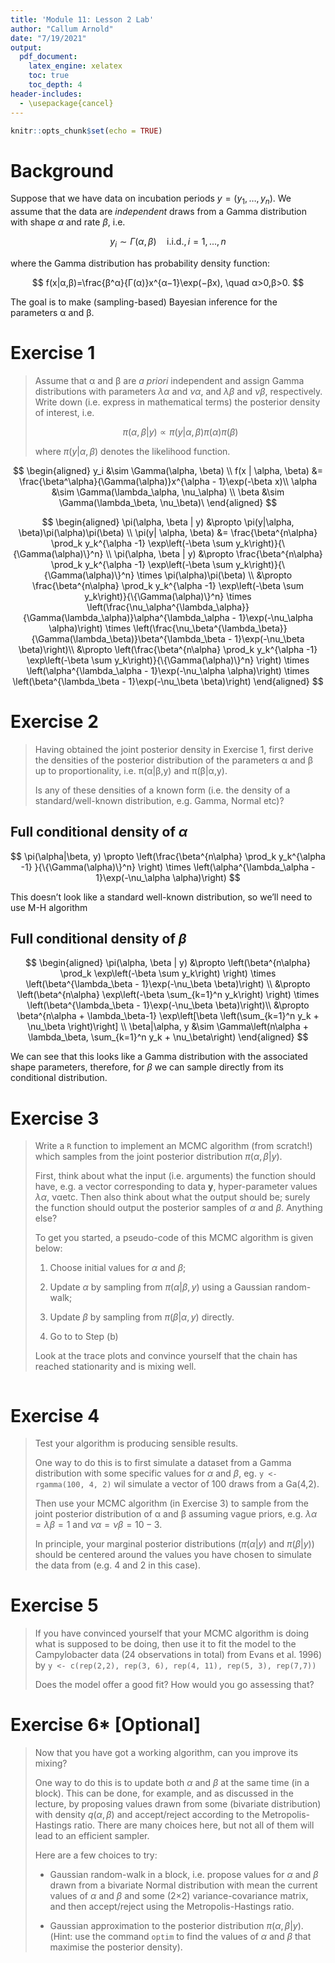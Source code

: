 ```yaml
---
title: 'Module 11: Lesson 2 Lab'
author: "Callum Arnold"
date: "7/19/2021"
output: 
  pdf_document:
    latex_engine: xelatex
    toc: true
    toc_depth: 4
header-includes:
  - \usepackage{cancel}
---
```


```r
knitr::opts_chunk$set(echo = TRUE)
```

# Background

Suppose that we have data on incubation periods $y=(y_1,…,y_n)$. We assume that
the data are *independent* draws from a Gamma distribution with shape $\alpha$
and rate $\beta$, i.e.

$$
y_i \sim \Gamma(\alpha, \beta) \quad \text{i.i.d.}, i=1, ..., n
$$

where the Gamma distribution has probability density function:

$$
f(x|α,β)=\frac{β^α}{Γ(α)}x^{α−1}\exp(−βx), \quad α>0,β>0.
$$

The goal is to make (sampling-based) Bayesian inference for the parameters α and
β.

# **Exercise 1**

> Assume that α and β are *a priori* independent and assign Gamma distributions
> with parameters $λα$ and $να$, and $λβ$ and $νβ$, respectively. Write down
> (i.e. express in mathematical terms) the posterior density of interest, i.e.
>
> $$
> π(α,β|y)∝π(y|α,β)π(α)π(β)
> $$
>
> where $π(y|α,β)$ denotes the likelihood function.

$$
\begin{aligned}
y_i &\sim \Gamma(\alpha, \beta) \\
f(x | \alpha, \beta) &= \frac{\beta^\alpha}{\Gamma(\alpha)}x^{\alpha - 1}\exp(-\beta x)\\
\alpha &\sim \Gamma(\lambda_\alpha, \nu_\alpha) \\
\beta &\sim \Gamma(\lambda_\beta, \nu_\beta)\
\end{aligned}
$$

$$
\begin{aligned}
\pi(\alpha, \beta | y) &\propto 
\pi(y|\alpha, \beta)\pi(\alpha)\pi(\beta) \\
\pi(y| \alpha, \beta) 
&= \frac{\beta^{n\alpha} \prod_k y_k^{\alpha -1} \exp\left(-\beta \sum y_k\right)}{\{\Gamma(\alpha)\}^n} \\
\pi(\alpha, \beta | y) &\propto \frac{\beta^{n\alpha} \prod_k y_k^{\alpha -1} \exp\left(-\beta \sum y_k\right)}{\{\Gamma(\alpha)\}^n} \times \pi(\alpha)\pi(\beta) \\
&\propto \frac{\beta^{n\alpha} \prod_k y_k^{\alpha -1} \exp\left(-\beta \sum y_k\right)}{\{\Gamma(\alpha)\}^n} \times  \left(\frac{\nu_\alpha^{\lambda_\alpha}}{\Gamma(\lambda_\alpha)}\alpha^{\lambda_\alpha - 1}\exp(-\nu_\alpha \alpha)\right) \times \left(\frac{\nu_\beta^{\lambda_\beta}}{\Gamma(\lambda_\beta)}\beta^{\lambda_\beta - 1}\exp(-\nu_\beta \beta)\right)\\
&\propto \left(\frac{\beta^{n\alpha} \prod_k y_k^{\alpha -1} \exp\left(-\beta \sum y_k\right)}{\{\Gamma(\alpha)\}^n} \right) \times \left(\alpha^{\lambda_\alpha - 1}\exp(-\nu_\alpha \alpha)\right) \times \left(\beta^{\lambda_\beta - 1}\exp(-\nu_\beta \beta)\right)
\end{aligned}
$$

# **Exercise 2**

> Having obtained the joint posterior density in Exercise 1, first derive the
> densities of the posterior distribution of the parameters α and β up to
> proportionality, i.e. π(α\|β,y) and π(β\|α,y).
>
> Is any of these densities of a known form (i.e. the density of a
> standard/well-known distribution, e.g. Gamma, Normal etc)?

## Full conditional density of $\alpha$

$$
\pi(\alpha|\beta, y) \propto \left(\frac{\beta^{n\alpha} \prod_k y_k^{\alpha -1} }{\{\Gamma(\alpha)\}^n} \right) \times \left(\alpha^{\lambda_\alpha - 1}\exp(-\nu_\alpha \alpha)\right)
$$

This doesn't look like a standard well-known distribution, so we'll need to use
M-H algorithm

## Full conditional density of $\beta$

$$
\begin{aligned}
\pi(\alpha, \beta | y) &\propto \left(\beta^{n\alpha} \prod_k \exp\left(-\beta \sum y_k\right) \right) \times \left(\beta^{\lambda_\beta - 1}\exp(-\nu_\beta \beta)\right) \\
&\propto \left(\beta^{n\alpha}  \exp\left(-\beta \sum_{k=1}^n y_k\right) \right) \times \left(\beta^{\lambda_\beta - 1}\exp(-\nu_\beta \beta)\right)\\
&\propto \beta^{n\alpha + \lambda_\beta-1} \exp\left[\beta \left(\sum_{k=1}^n y_k + \nu_\beta \right)\right] \\
\beta|\alpha, y &\sim \Gamma\left(n\alpha + \lambda_\beta, \sum_{k=1}^n y_k + \nu_\beta\right)
\end{aligned}
$$

We can see that this looks like a Gamma distribution with the associated shape
parameters, therefore, for $\beta$ we can sample directly from its conditional
distribution.

# **Exercise 3**

> Write a `R` function to implement an MCMC algorithm (from scratch!) which
> samples from the joint posterior distribution $π(α,β|y)$.
>
> First, think about what the input (i.e. arguments) the function should have,
> e.g. a vector corresponding to data $\mathbf{y}$, hyper-parameter values $λα$,
> ναetc. Then also think about what the output should be; surely the function
> should output the posterior samples of $α$ and $β$. Anything else?
>
> To get you started, a pseudo-code of this MCMC algorithm is given below:
>
> 1.  Choose initial values for $α$ and $β$;
>
> 2.  Update $α$ by sampling from $π(α|β,y)$ using a Gaussian random-walk;
>
> 3.  Update $β$ by sampling from $π(β|α,y)$ directly.
>
> 4.  Go to to Step (b)
>
> Look at the trace plots and convince yourself that the chain has reached
> stationarity and is mixing well.

```r

```

# **Exercise 4**

> Test your algorithm is producing sensible results.
>
> One way to do this is to first simulate a dataset from a Gamma distribution
> with some specific values for $α$ and $β$, eg. `y <- rgamma(100, 4, 2)` wil
> simulate a vector of 100 draws from a Ga(4,2).
>
> Then use your MCMC algorithm (in Exercise 3) to sample from the joint
> posterior distribution of α and β assuming vague priors, e.g. $λα=λβ=1$ and
> $να=νβ=10−3$.
>
> In principle, your marginal posterior distributions ($π(α|y)$ and $π(β|y)$)
> should be centered around the values you have chosen to simulate the data from
> (e.g. 4 and 2 in this case).

# **Exercise 5**

> If you have convinced yourself that your MCMC algorithm is doing what is
> supposed to be doing, then use it to fit the model to the Campylobacter data
> (24 observations in total) from Evans et al. 1996) by
> `y <- c(rep(2,2), rep(3, 6), rep(4, 11), rep(5, 3), rep(7,7))`
>
> Does the model offer a good fit? How would you go assessing that?

# **Exercise 6\* [Optional]**

> Now that you have got a working algorithm, can you improve its mixing?
>
> One way to do this is to update both $α$ and $β$ at the same time (in a
> block). This can be done, for example, and as discussed in the lecture, by
> proposing values drawn from some (bivariate distribution) with density
> $q(α,β)$ and accept/reject according to the Metropolis-Hastings ratio. There
> are many choices here, but not all of them will lead to an efficient sampler.
>
> Here are a few choices to try:
>
> -   Gaussian random-walk in a block, i.e. propose values for $α$ and $β$ drawn
>     from a bivariate Normal distribution with mean the current values of $α$
>     and $β$ and some (2×2) variance-covariance matrix, and then accept/reject
>     using the Metropolis-Hastings ratio.
>
> -   Gaussian approximation to the posterior distribution $π(α,β|y)$. (Hint:
>     use the command `optim` to find the values of $α$ and $β$ that maximise
>     the posterior density).
